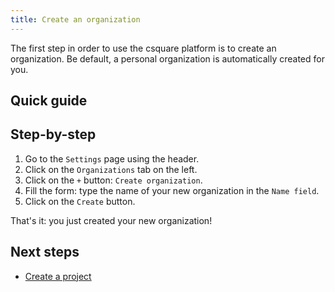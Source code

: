 ```yaml
---
title: Create an organization
---
```



The first step in order to use the csquare platform is to create an organization.
Be default, a personal organization is automatically created for you.

## Quick guide

<VideoPlayer src="/videos/organizations-create-an-organization.webm" />

## Step-by-step

1. Go to the `Settings` page using the header.
2. Click on the `Organizations` tab on the left.
3. Click on the `+` button: `Create organization`.
4. Fill the form: type the name of your new organization in the `Name field`.
5. Click on the `Create` button.

That's it: you just created your new organization!

## Next steps

- [Create a project](../projects/create-a-project.mdx)
